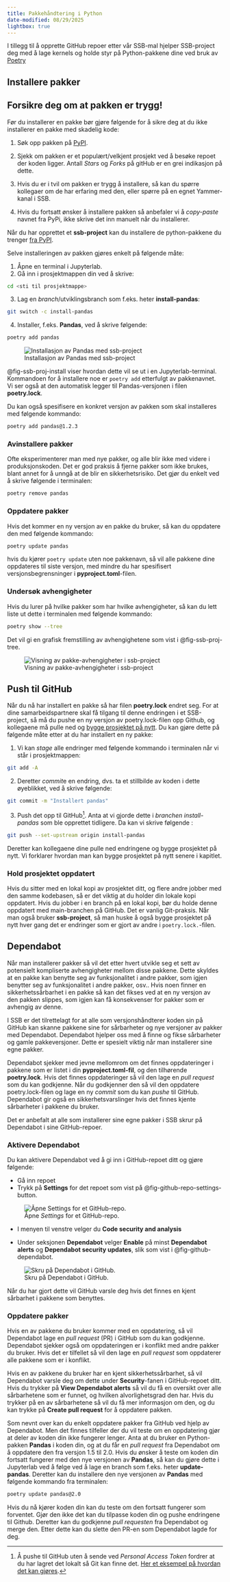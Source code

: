 ```yaml
---
title: Pakkehåndtering i Python
date-modified: 08/29/2025
lightbox: true
---
```

 
I tillegg til å opprette GitHub repoer etter vår SSB-mal hjelper SSB-project deg med å lage kernels og holde styr på Python-pakkene dine ved bruk av [Poetry](https://python-poetry.org/)

## Installere pakker

:::{.callout-note collapse="true"}
## Forsikre deg om at pakken er trygg! 
Før du installerer en pakke bør gjøre følgende for å sikre deg at du ikke installerer en pakke med skadelig kode:

1. Søk opp pakken på [PyPI](https://pypi.org/). 

2. Sjekk om pakken er et populært/velkjent prosjekt ved å besøke repoet der koden ligger. Antall *Stars* og *Forks* på gitHub er en grei indikasjon på dette.

3. Hvis du er i tvil om pakken er trygg å installere, så kan du spørre kollegaer om de har erfaring med den, eller spørre på en egnet Yammer-kanal i SSB.

4. Hvis du fortsatt ønsker å installere pakken så anbefaler vi å *copy-paste* navnet fra PyPi, ikke skrive det inn manuelt når du installerer.  

:::

Når du har opprettet et **ssb-project** kan du installere de python-pakkene du trenger [fra PyPI](https://pypi.org/).

Selve installeringen av pakken gjøres enkelt på følgende måte:

1. Åpne en terminal i Jupyterlab.
2. Gå inn i prosjektmappen din ved å skrive:

```.bash
cd <sti til prosjektmappe>
```

3. Lag en *branch*/utviklingsbranch som f.eks. heter **install-pandas**:

```.bash
git switch -c install-pandas
```

4. Installer, f.eks. **Pandas**, ved å skrive følgende:

```.bash
poetry add pandas
```

![Installasjon av Pandas med ssb-project](../images/jupyterlab_terminal_install.png){fig-alt="Bilde av et GitHub-repo som ble opprettet av ssb-project" #fig-ssb-proj-install}

@fig-ssb-proj-install viser hvordan dette vil se ut i en Jupyterlab-terminal. Kommandoen for å installere noe er `poetry add` etterfulgt av pakkenavnet. Vi ser også at den automatisk legger til Pandas-versjonen i filen **poetry.lock**. 

Du kan også spesifisere en konkret versjon av pakken som skal installeres med følgende kommando:

```.bash
poetry add pandas@1.2.3
```

### Avinstallere pakker

Ofte eksperimenterer man med nye pakker, og alle blir ikke med videre i produksjonskoden. Det er god praksis å fjerne pakker som ikke brukes, blant annet for å unngå at de blir en sikkerhetsrisiko. Det gjør du enkelt ved å skrive følgende i terminalen:

```.bash
poetry remove pandas
```

### Oppdatere pakker

Hvis det kommer en ny versjon av en pakke du bruker, så kan du oppdatere den med følgende kommando:

```.bash
poetry update pandas
```

hvis du kjører `poetry update` uten noe pakkenavn, så vil alle pakkene dine oppdateres til siste versjon, med mindre du har spesifisert versjonsbegrensninger i **pyproject.toml**-filen.

### Undersøk avhengigheter

Hvis du lurer på hvilke pakker som har hvilke avhengigheter, så kan du lett liste ut dette i terminalen med følgende kommando:

```.bash
poetry show --tree
```

Det vil gi en grafisk fremstilling av avhengighetene som vist i @fig-ssb-proj-tree.

![Visning av pakke-avhengigheter i ssb-project](../images/poetry-tree-cmd.png){fig-alt="Bilde av en print i terminalen av avhengighetene mellom pakker i et ssb-project." #fig-ssb-proj-tree}

## Push til GitHub

Når du nå har installert en pakke så har filen **poetry.lock** endret seg. For at dine samarbeidspartnere skal få tilgang til denne endringen i et SSB-project, så må du pushe en ny versjon av poetry.lock-filen opp Github, og kollegaene må pulle ned og [bygge prosjektet på nytt](./ssb-project.html#bygg-eksisterende-ssb-project). Du kan gjøre dette på følgende måte etter at du har installert en ny pakke:

1. Vi kan *stage* alle endringer med følgende kommando i terminalen når vi står i prosjektmappen:

```.bash
git add -A
```

2. Deretter *commit*e en endring, dvs. ta et stillbilde av koden i dette øyeblikket, ved å skrive følgende:

```.bash
git commit -m "Installert pandas"
```

3. Push det opp til GitHub^[Å pushe til GitHub uten å sende ved *Personal Access Token* fordrer at du har lagret det lokalt så Git kan finne det. [Her et eksempel på hvordan det kan gjøres](git-og-github.qmd#lagre-pat).]. Anta at vi gjorde dette i *branchen* *install-pandas* som ble opprettet tidligere. Da kan vi skrive følgende    :

```.bash
git push --set-upstream origin install-pandas
```

Deretter kan kollegaene dine pulle ned endringene og bygge prosjektet på nytt. Vi forklarer hvordan man kan bygge prosjektet på nytt senere i kapitlet.

### Hold prosjektet oppdatert

Hvis du sitter med en lokal kopi av prosjektet ditt, og flere andre jobber med den samme kodebasen, så er det viktig at du holder din lokale kopi oppdatert. Hvis du jobber i en branch på en lokal kopi, bør du holde denne oppdatert med main-branchen på GitHub. Det er vanlig Git-praksis. Når man også bruker **ssb-project**, så man huske å også bygge prosjektet på nytt hver gang det er endringer som er gjort av andre i `poetry.lock.`-filen. 

## Dependabot

Når man installerer pakker så vil det etter hvert utvikle seg et sett av potensielt kompliserte avhengigheter mellom disse pakkene. Dette skyldes at en pakke kan benytte seg av funksjonalitet i andre pakker, som igjen benytter seg av funksjonalitet i andre pakker, osv.. Hvis noen finner en sikkerhetssårbarhet i en pakke så kan det fikses ved at en ny versjon av den pakken slippes, som igjen kan få konsekvenser for pakker som er avhengig av denne.

I SSB er det tilrettelagt for at alle som versjonshåndterer koden sin på GitHub kan skanne pakkene sine for sårbarheter og nye versjoner av pakker med Dependabot. Dependabot hjelper oss med å finne og fikse sårbarheter og gamle pakkeversjoner. Dette er spesielt viktig når man installerer sine egne pakker.

Dependabot sjekker med jevne mellomrom om det finnes oppdateringer i pakkene som er listet i din **pyproject.toml-fil**, og den tilhørende **poetry.lock**. Hvis det finnes oppdateringer så vil den lage en *pull request* som du kan godkjenne. Når du godkjenner den så vil den oppdatere poetry.lock-filen og lage en ny *commit* som du kan *pushe* til GitHub. Dependabot gir også en sikkerhetsvarslinger hvis det finnes kjente sårbarheter i pakkene du bruker.

Det er anbefalt at alle som installerer sine egne pakker i SSB skrur på Dependabot i sine GitHub-repoer.

### Aktivere Dependabot

Du kan aktivere Dependabot ved å gi inn i GitHub-repoet ditt og gjøre følgende:

-   Gå inn repoet
-   Trykk på **Settings** for det repoet som vist på @fig-github-repo-settings-button.

![Åpne *Settings* for et GitHub-repo.](../images/github_repo_settings_button.png){#fig-github-repo-settings-button fig-alt="Bilde av knappen man trykker på for å komme inn i repo-settings"}

-   I menyen til venstre velger du **Code security and analysis**

-   Under seksjonen **Dependabot** velger **Enable** på minst **Dependabot alerts** og **Dependabot security updates**, slik som vist i @fig-github-dependabot.

![Skru på Dependabot i GitHub.](../images/github_dependabot.png){#fig-github-dependabot fig-alt="Bilde som indikerer hvor man skrur på Dependabot i GitHub"}

Når du har gjort dette vil GitHub varsle deg hvis det finnes en kjent sårbarhet i pakkene som benyttes.

### Oppdatere pakker

Hvis en av pakkene du bruker kommer med en oppdatering, så vil Dependabot lage en *pull request* (PR) i GitHub som du kan godkjenne. Dependabot sjekker også om oppdateringen er i konflikt med andre pakker du bruker. Hvis det er tilfellet så vil den lage en *pull request* som oppdaterer alle pakkene som er i konflikt.

Hvis en av pakkene du bruker har en kjent sikkerhetssårbarhet, så vil Dependabot varsle deg om dette under **Security**-fanen i GitHub-repoet ditt. Hvis du trykker på **View Dependabot alerts** så vil du få en oversikt over alle sårbarhetene som er funnet, og hvilken alvorlighetsgrad den har. Hvis du trykker på en av sårbarhetene så vil du få mer informasjon om den, og du kan trykke på **Create pull request** for å oppdatere pakken.

Som nevnt over kan du enkelt oppdatere pakker fra GitHub ved hjelp av Dependabot. Men det finnes tilfeller der du vil teste om en oppdatering gjør at deler av koden din ikke fungerer lenger. Anta at du bruker en Python-pakken **Pandas** i koden din, og at du får en *pull request* fra Dependabot om å oppdatere den fra versjon 1.5 til 2.0. Hvis du ønsker å teste om koden din fortsatt fungerer med den nye versjonen av **Pandas**, så kan du gjøre dette i Jupyterlab ved å følge ved å lage en branch som f.eks. heter **update-pandas**. Deretter kan du installere den nye versjonen av **Pandas** med følgende kommando fra terminalen:

```.bash
poetry update pandas@2.0
```

Hvis du nå kjører koden din kan du teste om den fortsatt fungerer som forventet. Gjør den ikke det kan du tilpasse koden din og pushe endringene til Github. Deretter kan du godkjenne *pull requesten* fra Dependabot og merge den. Etter dette kan du slette den PR-en som Dependabot lagde for deg. 